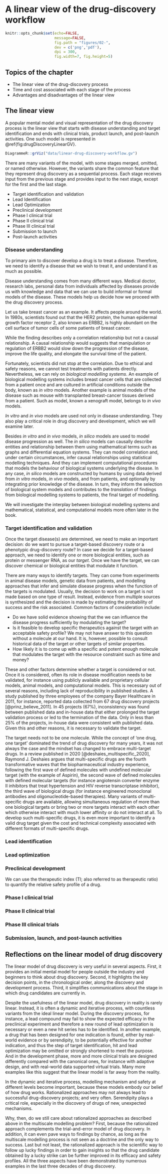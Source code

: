# A linear view of the drug-discovery workflow {#linear}

```r
knitr::opts_chunk$set(echo=FALSE,
                      message=FALSE,
                      fig.path = "figures/02-",
                      dev = c('png','pdf'),
                      dpi = 300,
                      fig.width=7, fig.height=5)
```

## Topics of the chapter

* The linear view of the drug-discovery process
* Time and cost associated with each stage of the process
* Advantages and disadvantages of the linear view

## The linear view

A popular mental model and visual representation of the drug discovery process is the linear view that starts with disease understanding and target identification and ends with clinical trials, product launch, and post-launch activities. One such model is represented in \@ref{fig:drugDiscoveryLinearGV}.

```r
DiagrammeR::grViz("data/linear-drug-discovery-workflow.gv")
```

There are many variants of the model, with some stages merged, omitted, or named otherwise. However, the variants share the common feature that they represent drug discovery as a sequential process. Each stage receives input from the previous stage and provides input to the next stage, except for the first and the last stage.

* Target identification and validation
* Lead Identification
* Lead Optimization
* Preclinical development
* Phase I clinical trial
* Phase II clinical trial
* Phase III clinical trial
* Submission to launch
* Post-launch activities

### Disease understanding

To primary aim to discover develop a drug is to treat a disease. Therefore, we need to identify a disease that we wish to treat it, and understand it as much as possible.

Disease understanding comes from many different ways. Medical doctor, research labs, personal data from individuals affected by diseases provide us with knowledge and data that we can use to build informal or formal models of the disease. These models help us decide how we proceed with the drug discovery process.

Let us take breast cancer as an example. It affects people around the world. In 1980s, scientists found out that the HER2 protein, the human epidermal growth factor receptor 2, also known as ERBB2, is highly abundant on the cell surface of tumor cells of some patients of breast cancer.

While the finding describes only a correlation relationship but not a causal relationship. A causal relationship would suggests that manipulation or regulation of ERBB2 would slow down the progression of the disease, improve the life quality, and elongate the survival time of the patient.

Fortunately, scientists did not stop at the correlation. Due to ethical and safety reasons, we cannot test treatments with patients directly. Nevertheless, we can rely on *biological modelling systems*. An example of biological modelling systems includes breast cancer cells that are collected from a patient once and are cultured in artificial conditions outside the body, known as *in vitro* models. Another example is animal models of the disease such as mouse with transplanted breast-cancer tissues derived from a patient. Such as model, known a xenograft model, belongs to *in vivo* models.

*In vitro* and *in vivo* models are used not only in disease understanding. They also play a critical role in drug discovery and development, which we will examine later.

Besides *in vitro* and *in vivo* models, *in silico* models are used to model disease progression as well. The *in silico* models can causally describe entities and relationship between them using mathematical terms such as graphs and differential equation systems. They can model correlation and, under certain circumstances, infer causal relationships using statistical modelling techniques. And they can implement computational procedures that models the behaviour of biological systems underlying the disease. In any case, *in silico* models are constructed by humans by using data derived from *in vitro* models, *in vivo* models, and from patients, and optionally by integrating prior knowledge of the disease. In turn, they inform the selection of biological system models and contributes to the *translation* of findings from biological modelling systems to patients, the final target of modelling.

We will investigate the interplay between biological modelling systems and mathematical, statistical, and computational models more often later in the book.

### Target identification and validation

Once the target disease(s) are determined, we need to make an important
decision: do we want to pursue a target-based discovery route or a phenotypic
drug-discovery route? In case we decide for a target-based approach, we need to
identify one or more biological entities, such as protein or messenger RNA, as
our *target*. Once we have the target, we can discover chemical or biological
entities that modulate it function.

There are many ways to identify targets. They can come from experiments in
animal disease models, genetic data from patients, and modelling approaches that
infer and simulate disease progress when the function of the targets is
modulated. Usually, the decision to work on a target is not made based on one
type of result. Instead, evidence from multiple sources is synthesized and the
decision is made by estimating the probability of success and the risk
associated. Common factors of consideration include:

* Do we have solid evidence showing that the we can influence the disease
  progress sufficiently by modulating the target?
* Is it feasible to develop specific therapeutics against the target with
  an acceptable safety profile? We may not have answer to this
  question without a molecule at our hand. It is, however, possible to consult
  historical data of the target or other targets of similar properties.
* How likely it is to come up with a specific and potent enough molecule that
  modulates the target with the resource constraint such as time and money?


These and other factors determine whether a target is considered or not. Once it
is considered, often its role in disease modification needs to be validated, for
instance using publicly available and proprietary cellular models, animal
models, and computational models. This is necessary out of several reasons,
including lack of reproducibility in published studies. A study published by
three employees of the company Bayer Healthcare in 2011, for instance, reported
data collected from 67 drug discovery projects [@prinz_believe_2011]. In 45
projects (67%), inconsistency was found between published data and in-house data
that either prolonged the target validation process or led to the termination of
the data. Only in less than 25% of the projects, in-house data were consistent
with published data. Given this and other reasons, it is necessary to validate
the target.

The target needs not to be one molecule. While the concept of 'one drug, one
target' dominated the trend of drug discovery for many years, it was not always
the case and the mindset has changed to embrace multi-target drugs. In a review
published in 2020 [@deshaies_multispecific_2020], Raymond J. Deshaies argues
that multi-specific drugs are the fourth transformative waves that the
biopharmaceutical industry experience, following the first wave of defined
molecules with undefined molecular target (with the example of Aspirin), the
second wave of defined molecules with defined molecular targets (for instance
angiotensin converter enzyme II inhibitors that treat hypertension and HIV
reverse transcriptase inhibitor), the third wave of biological drugs (for instance
engineered monoclonal antibodies and oligonucleotide-based therapies). Many
variants of multi-specific drugs are available, allowing simultaneous regulation
of more than one biological targets or bring two or more targets interact with
each other which otherwise interact with much lower affinity or do not interact
at all. To develop such multi-specific drugs, it is even more important to
identify a valid drug target given the cost and technical complexity associated
with different formats of multi-specific drugs.

### Lead identification

### Lead optimization

### Preclinical development

We can use the therapeutic index (TI; also referred to as therapeutic ratio) to quantify the relative safety profile of a drug.

### Phase I clinical trial

### Phase II clinical trial

### Phase III clinical trials

### Submission, launch, and post-launch activities


## Reflections on the linear model of drug discovery

The linear model of drug discovery is very useful in several aspects. First, it provides an initial mental model for people outside the industry and beginners to think about drug discovery. Second, it highlights the key decision points, in the chronological order, along the discovery and development process. Third, it simplifies communications about the stage in which drug candidates are currently in.

Despite the usefulness of the linear model, drug discovery in reality is rarely linear. Instead, it is often a dynamic and iterative process, with countless variants from the ideal linear model. During the discovery process, for instance, a lead compound may fail to show the expected efficacy in the preclinical experiment and therefore a new round of lead optimization is necessary or even a new hit series has to be identified. In another example, a drug that has been designed for one indication is found, either by real-world evidence or by serendipity, to be potentially effective for another indication, and thus the step of target identification, hit and lead optimization may be omitted or strongly shortened to meet the purpose. And in the development phase, more and more clinical trials are designed differently compared with the canonical ones, for instance with adaptive design, and with real-world data supported virtual trials. Many more examples like this suggest that the linear model is far away from the reality.

In the dynamic and iterative process, modelling mechanism and safety at different levels become important, because these models embody our belief of how drug works. Rationalized approaches may not always lead to successful drug-discovery projects; and very often. Serendipity plays a critical role, especially in the discovery of drugs of new, unexpected mechanisms.

Why, then, do we still care about rationalized approaches as described above in the multiscale modelling problem? First, because the rationalized approach complements the trial-and-error model of drug discovery. In addition, it can even pave ways to findings by chance, as long as the multiscale modelling process is not seen as a doctrine and the only way to success. Last but not least, the rationalized approach is the scientific way to follow up lucky findings in order to gain insights so that the drug candidate obtained by a lucky strike can be further improved in its efficacy and safety profiles. All the three aspects have been demonstrated by numerous examples in the last three decades of drug discovery.

